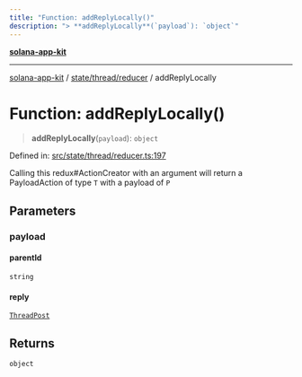 ```yaml
---
title: "Function: addReplyLocally()"
description: "> **addReplyLocally**(`payload`): `object`"
---
```


[**solana-app-kit**](../../../../README.mdx)

***

[solana-app-kit](../../../../README.mdx) / [state/thread/reducer](../README.mdx) / addReplyLocally

# Function: addReplyLocally()

> **addReplyLocally**(`payload`): `object`

Defined in: [src/state/thread/reducer.ts:197](https://github.com/SendArcade/solana-social-starter/blob/b27156124ee1831d644b1af765e8d55a2885cd4f/src/state/thread/reducer.ts#L197)

Calling this redux#ActionCreator with an argument will
return a PayloadAction of type `T` with a payload of `P`

## Parameters

### payload

#### parentId

`string`

#### reply

[`ThreadPost`](../../../../components/thread/thread.types/interfaces/ThreadPost.mdx)

## Returns

`object`

